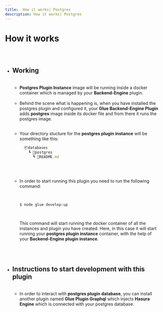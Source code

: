 ```yaml
---
title:  How it works| Postgres
description: How it works| Postgres
---
```



<Meta title="Postgres Plugin/How It Works" />


# How it works

##

<br/>

* ## Working

  <br/>

  * **Postgres Plugin Instance** image will be running inside a docker container which
  is managed by your **Backend-Engine** plugin.


  <br/>


  * Behind the scene what is happening is, when you have installed the postgres plugin and
  configured it, your **Glue Backend-Engine Plugin** adds **postgres** image inside its docker file
  and from there it runs the postgres image.


  <br/>


  * Your directory stucture for the **postgres plugin instance** will be something
    like this:
    <br/>

    ```jsx
      📦databases
        ┗ 📂postgres
          ┗ 📜README.md
    ```
  <br/>
  <br/>


  * In order to start running this plugin you need to run the following command:

    <br/>

    ```bash
    $ node glue develop:up
    ```

    <br/>

    This command will start running the docker container of all the instances
    and plugin you have created. Here, in this case it will start running
    your **postgres plugin instance** container, with the help of your **Backend-Engine
    plugin instance**.

  <br/>
  <br/>

* ## Instructions to start development with this plugin

  <br/>

  * In order to interact with **postgres plugin database**, you can install another
  plugin named **Glue Plugin Graphql** which injects **Hasura Engine** which is
  connected with your postgres database.















